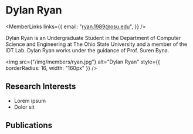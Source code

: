 
# Dylan Ryan

<div style={{display: 'flex', flexDirection: 'row'}}>

<div style={{flex: 1, display: 'flex', flexDirection: 'column'}}>

<MemberLinks
  links={{
    email: "ryan.1989@osu.edu",
  }}
/>

Dylan Ryan is an Undergraduate Student in the Department of Computer Science and Engineering at The Ohio State University and a member of the IDT Lab. Dylan Ryan works under the guidance of Prof. Suren Byna.

</div>

<div style={{paddingLeft: 32}}>

<img
  src={"/img/members/ryan.jpg"}
  alt="Dylan Ryan"
  style={{ borderRadius: 16, width: "160px" }}
/>

</div>

</div>

## Research Interests

- Lorem ipsum
- Dolor sit

## Publications

<MemberPublications authorShortName="D. Ryan" />
